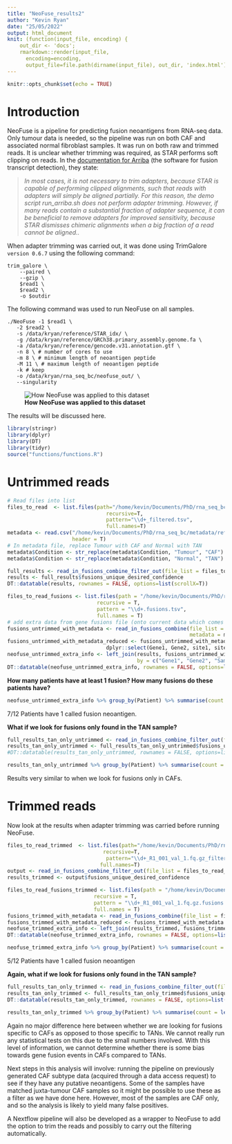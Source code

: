 ```yaml
---
title: "NeoFuse_results2"
author: "Kevin Ryan"
date: "25/05/2022"
output: html_document
knit: (function(input_file, encoding) {
    out_dir <- 'docs';
    rmarkdown::render(input_file,
      encoding=encoding,
      output_file=file.path(dirname(input_file), out_dir, 'index.html'))})
---
```


```r
knitr::opts_chunk$set(echo = TRUE)
```

# Introduction

NeoFuse is a pipeline for predicting fusion neoantigens from RNA-seq data. Only tumour data is needed, so the pipeline was run on both CAF and associated normal fibroblast samples. It was run on both raw and trimmed reads. It is unclear whether trimming was required, as STAR performs soft clipping on reads. In the [documentation for Arriba](https://arriba.readthedocs.io/en/latest/current-limitations/#adapter-trimming) (the software for fusion transcript detection), they state:


> *In most cases, it is not necessary to trim adapters, because STAR is capable of performing clipped alignments, such that reads with adapters will simply be aligned partially. For this reason, the demo script run_arriba.sh does not perform adapter trimming. However, if many reads contain a substantial fraction of adapter sequence, it can be beneficial to remove adapters for improved sensitivity, because STAR dismisses chimeric alignments when a big fraction of a read cannot be aligned..*


When adapter trimming was carried out, it was done using TrimGalore `version 0.6.7` using the following command:


```
trim_galore \
	--paired \
	--gzip \
	$read1 \
	$read2 \
	-o $outdir
```

The following command was used to run NeoFuse on all samples.

```
./NeoFuse -1 $read1 \
   -2 $read2 \
   -s /data/kryan/reference/STAR_idx/ \
   -g /data/kryan/reference/GRCh38.primary_assembly.genome.fa \
   -a /data/kryan/reference/gencode.v31.annotation.gtf \
   -n 8 \ # number of cores to use
   -m 8 \ # minimum length of neoantigen peptide
   -M 11 \ # maximum length of neoantigen peptide
   -k # keep 
   -o /data/kryan/rna_seq_bc/neofuse_out/ \
   --singularity
```

![**How NeoFuse was applied to this dataset**](/home/kevin/Documents/PhD/rna_seq_bc/neofuse_workflow.png)

The results will be discussed here.

```r
library(stringr)
library(dplyr)
library(DT)
library(tidyr)
source("functions/functions.R")
```

# Untrimmed reads

```r
# Read files into list 
files_to_read  <- list.files(path="/home/kevin/Documents/PhD/rna_seq_bc/neofuse_out",
                                recursive=T,
                                pattern="\\d+_filtered.tsv",
                                full.names=T)
metadata <- read.csv("/home/kevin/Documents/PhD/rna_seq_bc/metadata/reformat_samples_extra_info.csv", 
                     header = T)
# In metadata file, replace Tumour with CAF and Normal with TAN
metadata$Condition <- str_replace(metadata$Condition, "Tumour", "CAF")
metadata$Condition <- str_replace(metadata$Condition, "Normal", "TAN")
```

```r
full_results <- read_in_fusions_combine_filter_out(file_list = files_to_read, metadata = metadata)
results <- full_results$fusions_unique_desired_confidence
DT::datatable(results, rownames = FALSE, options=list(scrollX=T))
```


```r
files_to_read_fusions <- list.files(path = "/home/kevin/Documents/PhD/rna_seq_bc/neofuse_out",
                             recursive = T,
                             pattern = "\\d+.fusions.tsv",
                             full.names = T)
# add extra data from gene fusions file (onto current data which comes from fusion neoantigens and metadata files)
fusions_untrimmed_with_metadata <- read_in_fusions_combine(file_list = files_to_read_fusions, 
                                                           metadata = metadata)
fusions_untrimmed_with_metadata_reduced <- fusions_untrimmed_with_metadata %>% 
                                dplyr::select(Gene1, Gene2, site1, site2, type, Sample, Patient, Condition)
neofuse_untrimmed_extra_info <- left_join(results, fusions_untrimmed_with_metadata_reduced, 
                                          by = c("Gene1", "Gene2", "Sample", "Patient", "Condition"))
DT::datatable(neofuse_untrimmed_extra_info, rownames = FALSE, options=list(scrollX=T))
```

**How many patients have at least 1 fusion? How many fusions do these patients have?**

```r
neofuse_untrimmed_extra_info %>% group_by(Patient) %>% summarise(count = length(unique(Fusion)))
```

7/12 Patients have 1 called fusion neoantigen.

**What if we look for fusions only found in the TAN sample?**


```r
full_results_tan_only_untrimmed <- read_in_fusions_combine_filter_out(file_list = files_to_read, metadata = metadata, keep = "TAN", filter_out = "CAF")
results_tan_only_untrimmed <- full_results_tan_only_untrimmed$fusions_unique_desired_confidence
#DT::datatable(results_tan_only_untrimmed, rownames = FALSE, options=list(scrollX=T))
```

```r
results_tan_only_untrimmed %>% group_by(Patient) %>% summarise(count = length(unique(Fusion)))
```

Results very similar to when we look for fusions only in CAFs.


# Trimmed reads

Now look at the results when adapter trimming was carried before running NeoFuse.

```r
files_to_read_trimmed  <- list.files(path="/home/kevin/Documents/PhD/rna_seq_bc/neofuse_trimmed_out",
                               recursive=T,
                                pattern="\\d+_R1_001_val_1.fq.gz_filtered.tsv",
                              full.names=T)
output <- read_in_fusions_combine_filter_out(file_list = files_to_read_trimmed, metadata = metadata)
results_trimmed <- output$fusions_unique_desired_confidence
```



```r
files_to_read_fusions_trimmed <- list.files(path = "/home/kevin/Documents/PhD/rna_seq_bc/neofuse_trimmed_out",
                            recursive = T,
                            pattern = "\\d+_R1_001_val_1.fq.gz.fusions.tsv",
                            full.names = T)
fusions_trimmed_with_metadata <- read_in_fusions_combine(file_list = files_to_read_fusions_trimmed, metadata = metadata)
fusions_trimmed_with_metadata_reduced <- fusions_trimmed_with_metadata %>% dplyr::select(Gene1, Gene2, site1, site2, type, Sample, Patient, Condition)
neofuse_trimmed_extra_info <- left_join(results_trimmed, fusions_trimmed_with_metadata_reduced, by = c("Gene1", "Gene2", "Sample", "Patient", "Condition"))
DT::datatable(neofuse_trimmed_extra_info, rownames = FALSE, options=list(scrollX=T))
```

```r
neofuse_trimmed_extra_info %>% group_by(Patient) %>% summarise(count = length(unique(Fusion)))
```

5/12 Patients have 1 called fusion neoantigen

**Again, what if we look for fusions only found in the TAN sample?**

```r
full_results_tan_only_trimmed <- read_in_fusions_combine_filter_out(file_list = files_to_read_trimmed, metadata = metadata, keep = "TAN", filter_out = "CAF")
results_tan_only_trimmed <- full_results_tan_only_trimmed$fusions_unique_desired_confidence
DT::datatable(results_tan_only_trimmed, rownames = FALSE, options=list(scrollX=T))
```

```r
results_tan_only_trimmed %>% group_by(Patient) %>% summarise(count = length(unique(Fusion)))
```

Again no major difference here between whether we are looking for fusions specific to CAFs as opposed to those specific to TANs. We cannot really run any statistical tests on this due to the small numbers involved. With this level of information, we cannot determine whether there is some bias towards gene fusion events in CAFs compared to TANs.

Next steps in this analysis will involve: running the pipeline on previously generated CAF subtype data (acquired through a data access request) to see if they have any putative neoantigens. Some of the samples have matched juxta-tumour CAF samples so it might be possible to use these as a filter as we have done here. However, most of the samples are CAF only, and so the analysis is likely to yield many false positives.

A Nextflow pipeline will also be developed as a wrapper to NeoFuse to add the option to trim the reads and possibly to carry out the filtering automatically.


